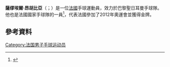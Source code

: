 '''薩缪埃爾·昂胡比亞'''（{{lang-fr|Samuel Honrubia}}；{{bd|1986年|7月5日}}）是一位[[法國|法國]]手球運動員，效力於巴黎聖日耳曼手球隊。他也是法國國家手球隊的一員<ref>{{cite web|url=http://ihf.info/files/CompetitionData/153/pdf/FRA.pdf|title=2015 World Championship Roster|publisher=[[International_Handball_Federation|IHF]]|accessdate=15 January 2015|archive-date=2015-09-24|archive-url=https://web.archive.org/web/20150924132959/http://www.ihf.info/files/CompetitionData/153/pdf/FRA.pdf|dead-url=no}}</ref>，代表法國參加了2012年奧運會並獲得金牌。
==參考資料==
{{Reflist}}
[[Category:法国男子手球运动员|Category:法国男子手球运动员]]